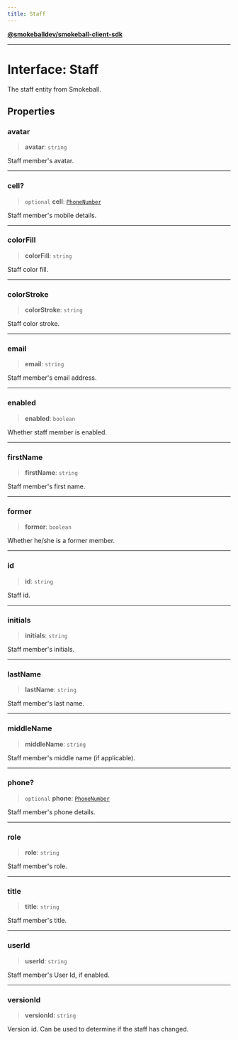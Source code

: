 ```yaml
---
title: Staff
---
```

[**@smokeballdev/smokeball-client-sdk**](../../../../README.md)

***

# Interface: Staff

The staff entity from Smokeball.

## Properties

### avatar

> **avatar**: `string`

Staff member's avatar.

***

### cell?

> `optional` **cell**: [`PhoneNumber`](../../firm/interfaces/PhoneNumber.md)

Staff member's mobile details.

***

### colorFill

> **colorFill**: `string`

Staff color fill.

***

### colorStroke

> **colorStroke**: `string`

Staff color stroke.

***

### email

> **email**: `string`

Staff member's email address.

***

### enabled

> **enabled**: `boolean`

Whether staff member is enabled.

***

### firstName

> **firstName**: `string`

Staff member's first name.

***

### former

> **former**: `boolean`

Whether he/she is a former member.

***

### id

> **id**: `string`

Staff id.

***

### initials

> **initials**: `string`

Staff member's initials.

***

### lastName

> **lastName**: `string`

Staff member's last name.

***

### middleName

> **middleName**: `string`

Staff member's middle name (if applicable).

***

### phone?

> `optional` **phone**: [`PhoneNumber`](../../firm/interfaces/PhoneNumber.md)

Staff member's phone details.

***

### role

> **role**: `string`

Staff member's role.

***

### title

> **title**: `string`

Staff member's title.

***

### userId

> **userId**: `string`

Staff member's User Id, if enabled.

***

### versionId

> **versionId**: `string`

Version id. Can be used to determine if the staff has changed.
